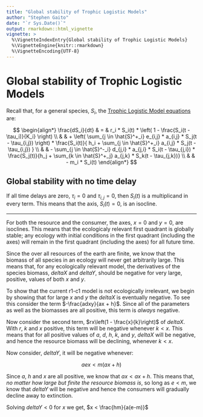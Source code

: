 ```yaml
---
title: "Global stability of Trophic Logistic Models"
author: "Stephen Gaito"
date: "`r Sys.Date()`"
output: rmarkdown::html_vignette
vignette: >
  %\VignetteIndexEntry{Global stability of Trophic Logistic Models}
  %\VignetteEngine{knitr::rmarkdown}
  %\VignetteEncoding{UTF-8}
---
```

# Global stability of Trophic Logistic Models

Recall that, for a general species, $S_i$, the [Trophic Logistic Model equations](TrophicLogisticModels.html) are:

$$
\begin{align*}
\frac{dS_i}{dt}
  & = & r_i * S_i(t) * \left( 1 - \frac{S_i(t - \tau_i)}{K_i} \right) \\
  &   &  + \left( \sum_{j \in \hat{S}^+_i} e_{i,j} * a_{i,j} * S_j(t - \tau_{i,j}) \right)
          * \frac{S_i(t)}{ h_i + \sum_{j \in \hat{S}^+_i} a_{i,j} * S_j(t - \tau_{i,j}) } \\
  &   &  - \sum_{j \in \hat{S}^-_i} d_{j,i} * a_{j,i} * S_i(t - \tau_{j,i})
          * \frac{S_j(t)}{h_j + \sum_{k \in \hat{S}^+_j} a_{j,k} * S_k(t - \tau_{j,k})} \\
  &   &  - m_i * S_i(t)
\end{align*}
$$

## Global stability with no time delay

If all time delays are zero, $\tau_i = 0$ and $\tau_{i,j} = 0$, then $S_i(t)$ is a multiplicand in every term. This means that the axis, $S_i(t) = 0$, is an isocline.

---------
For both the resource and the consumer, the axes, $x = 0$ and $y = 0$, are isoclines. This means that the ecologicaly relevant first quadrant is globally stable; any ecology with initial conditions in the first quadrant (including the axes) will remain in the first quadrant (including the axes) for all future time.

Since the over all resources of the earth are finite, we know that the biomass of all species in an ecology will never get arbitrarily large. This means that, for any ecologically relevant model, the derivatives of the species biomass, $deltaX$ and $deltaY$, should be negative for very large, positive, values of both $x$ and $y$.

To show that the current r1-c1 model is not ecologically irrelevant, we begin by showing that for large $x$ and $y$ the $deltaX$ is eventually negative. To see this consider the term $-\frac{adxy}{ax + h}$. Since all of the parameters as well as the biomasses are all positive, this term is *always* negative.

Now consider the second term, $rx\left(1 - \frac{x}{k}\right)$ of $deltaX$. With $r$, $k$ and $x$ positive, this term will be negative whenever $k < x$. This means that for all positive values of $a$, $d$, $h$, $k$, and $y$, $deltaX$ will be negative, and hence the resource biomass will be declining, whenever $k < x$.

Now consider, $deltaY$, it will be negative whenever:

$$
aex<m(ax+h)
$$

Since $a$, $h$ and $x$ are all positive, we know that $ax < ax+h$. This means that, *no matter how large but finite the resource biomass is*, so long as $e < m$, we know that $deltaY$ will be negative and hence the consumers will gradually decline away to extinction.

Solving $deltaY < 0$ for $x$ we get, $x < \frac{hm}{a(e-m)}$